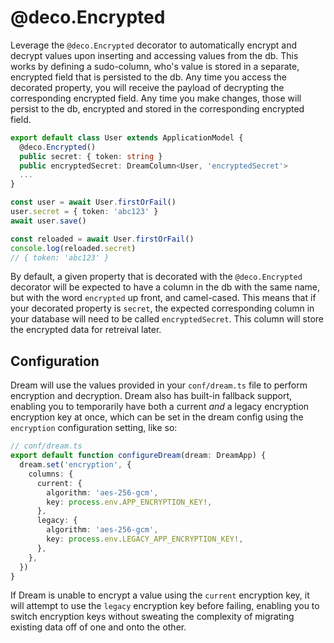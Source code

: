 # @deco.Encrypted

Leverage the `@deco.Encrypted` decorator to automatically encrypt and decrypt values upon inserting and accessing values from the db. This works by defining a sudo-column, who's value is stored in a separate, encrypted field that is persisted to the db. Any time you access the decorated property, you will receive the payload of decrypting the corresponding encrypted field. Any time you make changes, those will persist to the db, encrypted and stored in the corresponding encrypted field.

```ts
export default class User extends ApplicationModel {
  @deco.Encrypted()
  public secret: { token: string }
  public encryptedSecret: DreamColumn<User, 'encryptedSecret'>
  ...
}

const user = await User.firstOrFail()
user.secret = { token: 'abc123' }
await user.save()

const reloaded = await User.firstOrFail()
console.log(reloaded.secret)
// { token: 'abc123' }
```

By default, a given property that is decorated with the `@deco.Encrypted` decorator will be expected to have a column in the db with the same name, but with the word `encrypted` up front, and camel-cased. This means that if your decorated property is `secret`, the expected corresponding column in your database will need to be called `encryptedSecret`. This column will store the encrypted data for retreival later.

## Configuration

Dream will use the values provided in your `conf/dream.ts` file to perform encryption and decryption. Dream also has built-in fallback support, enabling you to temporarily have both a current _and_ a legacy encryption encryption key at once, which can be set in the dream config using the `encryption` configuration setting, like so:

```ts
// conf/dream.ts
export default function configureDream(dream: DreamApp) {
  dream.set('encryption', {
    columns: {
      current: {
        algorithm: 'aes-256-gcm',
        key: process.env.APP_ENCRYPTION_KEY!,
      },
      legacy: {
        algorithm: 'aes-256-gcm',
        key: process.env.LEGACY_APP_ENCRYPTION_KEY!,
      },
    },
  })
}
```

If Dream is unable to encrypt a value using the `current` encryption key, it will attempt to use the `legacy` encryption key before failing, enabling you to switch encryption keys without sweating the complexity of migrating existing data off of one and onto the other.

